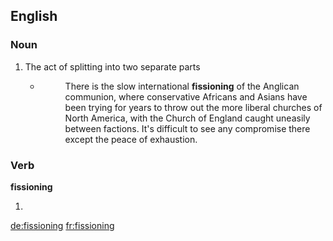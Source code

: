 ==English==

===Noun===
{{en-noun}}

# The act of splitting into two separate parts
#* {{quote-news|date=20 September 2012|author=Andrew Brown|title=Archbishop of Canterbury succession race begins in earnest|newspaper=The Guardian (online)|url=http://www.guardian.co.uk/world/2012/sep/20/archbishop-of-canterbury-succession-rowan-williams}}
#*: There is the slow international '''fissioning''' of the Anglican communion, where conservative Africans and Asians have been trying for years to throw out the more liberal churches of North America, with the Church of England caught uneasily between factions. It's difficult to see any compromise there except the peace of exhaustion.

===Verb===
'''fissioning'''

# {{present participle of|fission}}

[[de:fissioning]]
[[fr:fissioning]]